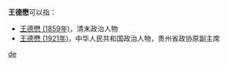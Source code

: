'''王德懋'''可以指：
* [[王德懋_(1859年)|王德懋 (1859年)]]，清末政治人物
* [[王德懋_(1921年)|王德懋 (1921年)]]，中华人民共和国政治人物，贵州省政协原副主席

{{disambig}}

[[Category:三字王姓人名消歧义|de]]